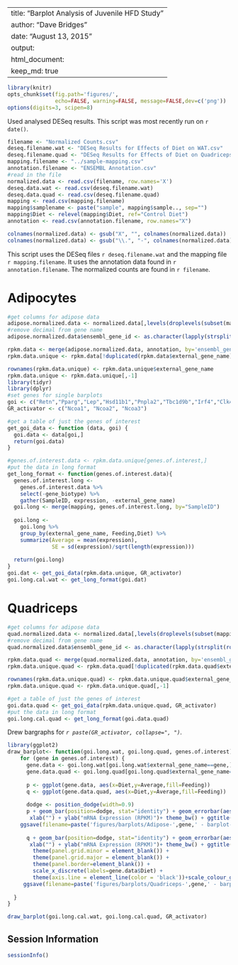 
---
title: "Barplot Analysis of Juvenile HFD Study"
author: "Dave Bridges"
date: "August 13, 2015"
output:
  html_document:
    keep_md: true
---

```r
library(knitr)
opts_chunk$set(fig.path='figures/',
               echo=FALSE, warning=FALSE, message=FALSE,dev=c('png'))
options(digits=3, scipen=8)
```

Used analysed DESeq results.  This script was most recently run on `r date()`.

```r
filename <- "Normalized Counts.csv"
deseq.filename.wat <- "DESeq Results for Effects of Diet on WAT.csv"
deseq.filename.quad <- "DESeq Results for Effects of Diet on Quadriceps.csv"
mapping.filename <- "../sample-mapping.csv"
annotation.filename <- "ENSEMBL Annotation.csv"
#read in the file
normalized.data <- read.csv(filename, row.names='X')
deseq.data.wat <- read.csv(deseq.filename.wat)
deseq.data.quad <- read.csv(deseq.filename.quad)
mapping <- read.csv(mapping.filename)
mapping$samplename <- paste("sample", mapping$sample.., sep="")
mapping$Diet <- relevel(mapping$Diet, ref="Control Diet")
annotation <- read.csv(annotation.filename, row.names="X")

colnames(normalized.data) <- gsub("X", "", colnames(normalized.data))
colnames(normalized.data) <- gsub("\\.", "-", colnames(normalized.data))
```

This script uses the DESeq files `r deseq.filename.wat` and the mapping file `r mapping.filename`.  It uses the annotation data found in `r annotation.filename`.  The normalized counts are found in `r filename`.

# Adipocytes

```r
#get columns for adipose data
adipose.normalized.data <- normalized.data[,levels(droplevels(subset(mapping, Tissue=="eWAT")$SampleID))]
#remove decimal from gene name
adipose.normalized.data$ensembl_gene_id <- as.character(lapply(strsplit(rownames(adipose.normalized.data), "\\."), "[[", 1))

rpkm.data <- merge(adipose.normalized.data, annotation, by='ensembl_gene_id') 
rpkm.data.unique <- rpkm.data[!duplicated(rpkm.data$external_gene_name),]

rownames(rpkm.data.unique) <- rpkm.data.unique$external_gene_name
rpkm.data.unique <- rpkm.data.unique[,-1]
library(tidyr)
library(dplyr)
#set genes for single barplots
goi <- c("Retn","Pparg","Lep","Hsd11b1","Pnpla2","Tbc1d9b","Irf4","Clk4","Slc1a3","Ap2s1","Rer1","Ywhae","Eif4ebp3","Hsd11b1")
GR_activator <- c("Ncoa1", "Ncoa2", "Ncoa3")

#get a table of just the genes of interest
get_goi_data <- function (data, goi) {
  goi.data <- data[goi,]
  return(goi.data)
}

#genes.of.interest.data <- rpkm.data.unique[genes.of.interest,]
#put the data in long format
get_long_format <- function(genes.of.interest.data){
  genes.of.interest.long <- 
    genes.of.interest.data %>%
    select(-gene_biotype) %>%
    gather(SampleID, expression, -external_gene_name)
  goi.long <- merge(mapping, genes.of.interest.long, by="SampleID")
  
  goi.long <- 
    goi.long %>%
    group_by(external_gene_name, Feeding,Diet) %>%
    summarize(Average = mean(expression),
              SE = sd(expression)/sqrt(length(expression)))
  
  return(goi.long)
}
goi.dat <- get_goi_data(rpkm.data.unique, GR_activator)
goi.long.cal.wat <- get_long_format(goi.dat)

```


# Quadriceps

```r
#get columns for adipose data
quad.normalized.data <- normalized.data[,levels(droplevels(subset(mapping, Tissue=="Quadriceps")$SampleID))]
#remove decimal from gene name
quad.normalized.data$ensembl_gene_id <- as.character(lapply(strsplit(rownames(quad.normalized.data), "\\."), "[[", 1))

rpkm.data.quad <- merge(quad.normalized.data, annotation, by='ensembl_gene_id') 
rpkm.data.unique.quad <- rpkm.data.quad[!duplicated(rpkm.data.quad$external_gene_name),]

rownames(rpkm.data.unique.quad) <- rpkm.data.unique.quad$external_gene_name
rpkm.data.unique.quad <- rpkm.data.unique.quad[,-1]

#get a table of just the genes of interest
goi.data.quad <- get_goi_data(rpkm.data.unique.quad, GR_activator)
#put the data in long format
goi.long.cal.quad <- get_long_format(goi.data.quad)

```


Drew bargraphs for *`r paste(GR_activator, collapse=", ")`*.

```r
library(ggplot2)
draw_barplot<- function(goi.long.wat, goi.long.quad, genes.of.interest){
    for (gene in genes.of.interest) {
      gene.data <- goi.long.wat[goi.long.wat$external_gene_name==gene,]
      gene.data.quad <- goi.long.quad[goi.long.quad$external_gene_name==gene,]
      
      p <- ggplot(gene.data, aes(x=Diet,y=Average,fill=Feeding))
      q <- ggplot(gene.data.quad, aes(x=Diet,y=Average,fill=Feeding))
      
      dodge <- position_dodge(width=0.9)
      p + geom_bar(position=dodge, stat="identity") + geom_errorbar(aes(ymin=Average-SE, ymax=Average+SE), position=dodge, width=0.1) + 
       xlab("") + ylab("mRNA Expression (RPKM)")+ theme_bw() + ggtitle(paste("eWAT", gene)) + theme(panel.grid.minor = element_blank()) + theme(panel.grid.major = element_blank()) + theme(panel.border=element_blank()) + scale_x_discrete(labels=gene.data$Diet) + theme(axis.line = element_line(color = 'black'))+scale_colour_grey(start = 0.5, end = .9)
    ggsave(filename=paste('figures/barplots/Adipose-',gene,' - barplot-HTSeq.pdf',sep=""))
    
      q + geom_bar(position=dodge, stat="identity") + geom_errorbar(aes(ymin=Average-SE, ymax=Average+SE), position=dodge, width=0.1) + 
       xlab("") + ylab("mRNA Expression (RPKM)")+ theme_bw() + ggtitle(paste("Quadriceps", gene)) + 
        theme(panel.grid.minor = element_blank()) + 
        theme(panel.grid.major = element_blank()) + 
        theme(panel.border=element_blank()) + 
        scale_x_discrete(labels=gene.data$Diet) + 
        theme(axis.line = element_line(color = 'black'))+scale_colour_grey(start = 0.5, end = .9)
     ggsave(filename=paste('figures/barplots/Quadriceps-',gene,' - barplot-HTSeq.pdf',sep=""))
    
  }
}

draw_barplot(goi.long.cal.wat, goi.long.cal.quad, GR_activator)

```

Session Information
---------------------

```r
sessionInfo()
```

